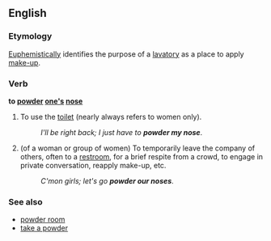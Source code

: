 ==English==

===Etymology===
[[euphemism|Euphemistically]] identifies the purpose of a [[lavatory]] as a place to apply [[makeup|make-up]].

===Verb===
'''to [[powder]] [[one's]] [[nose]]''' 

# {{euphemism}} To use the [[toilet]] (nearly always refers to women only).
#:''I'll be right back; I just have to '''powder my nose'''''.
# (of a woman or group of women) To temporarily leave the company of others, often to a [[restroom]], for a brief respite from a crowd, to engage in private conversation, reapply make-up, etc.
#:''C'mon girls; let's go '''powder our noses'''''.

===See also===
*[[powder room]]
*[[take a powder]]